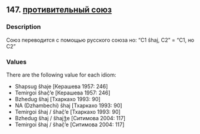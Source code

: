 ## 147. <a href =  'https://agricolamz.github.io/The_Circassian_Isoglosses_Database/147.html'>противительный союз</a>
### Description

Союз переводится с помощью русского союза но: "C1 ŝhaj, C2" = "C1, но C2"

### Values
There are the following value for each idiom:

* Shapsug  ŝhaje [Керашева 1957: 246] 
* Temirgoi  ŝhač̣’e [Керашева 1957: 246] 
* Bzhedug  ŝhaj [Тхаркахо 1993: 90] 
* NA (Dzhambechi) ŝhaj [Тхаркахо 1993: 90] 
* Temirgoi  ŝhaj / ŝhač̣’e [Тхаркахо 1993: 90] 
* Bzhedug  ŝhaj / ŝhajǯe [Ситимова 2004: 117] 
* Temirgoi  ŝhaj / ŝhač̣’e [Ситимова 2004: 117] 

